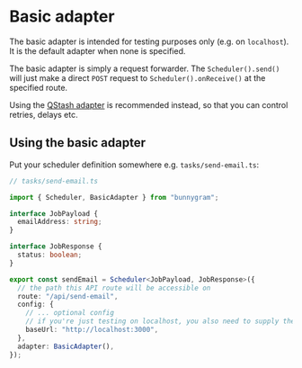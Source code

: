 # Basic adapter

The basic adapter is intended for testing purposes only (e.g. on `localhost`). It is the default adapter when none is specified.

The basic adapter is simply a request forwarder. The `Scheduler().send()` will just make a direct `POST` request to `Scheduler().onReceive()` at the specified route.

Using the [QStash adapter](/adapters/qstash) is recommended instead, so that you can control retries, delays etc.

## Using the basic adapter

Put your scheduler definition somewhere e.g. `tasks/send-email.ts`:

```ts
// tasks/send-email.ts

import { Scheduler, BasicAdapter } from "bunnygram";

interface JobPayload {
  emailAddress: string;
}

interface JobResponse {
  status: boolean;
}

export const sendEmail = Scheduler<JobPayload, JobResponse>({
  // the path this API route will be accessible on
  route: "/api/send-email",
  config: {
    // ... optional config
    // if you're just testing on localhost, you also need to supply the baseUrl here:
    baseUrl: "http://localhost:3000",
  },
  adapter: BasicAdapter(),
});
```
